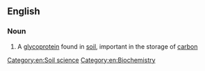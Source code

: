 ==English==

===Noun===
{{wikipedia}}
{{en-noun|-}}

# {{lb|en|protein}} A [[glycoprotein]] found in [[soil]], important in the storage of [[carbon]]

[[Category:en:Soil science]]
[[Category:en:Biochemistry]]
